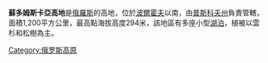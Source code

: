 '''蘇多姆斯卡亞高地'''是[[俄羅斯|俄羅斯]]的高地，位於[[波爾霍夫|波爾霍夫]]以南，由[[普斯科夫州|普斯科夫州]]負責管轄，面積1,200平方公里，最高點海拔高度294米，該地區有多座小型[[湖泊|湖泊]]，植被以雲杉和松樹為主。

{{Russia-geo-stub}}
[[Category:俄罗斯高原|Category:俄罗斯高原]]